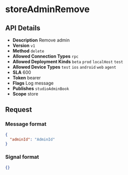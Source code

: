 # storeAdminRemove

## API Details

- **Description** Remove admin
- **Version** `v1`
- **Method** `delete`
- **Allowed Connection Types** `rpc` 
- **Allowed Deployment Kinds** `beta` `prod` `localHost` `test` 
- **Allowed Device Types** `test` `ios` `android` `web` `agent` 
- **SLA** 600
- **Token** bearer
- **Flags** Log message
- **Publishes** `studioAdminBook` 
- **Scope** store


## Request

### Message format

```json
{
  "adminId": "AdminId"
}
```

### Signal format

```json
{}
```

